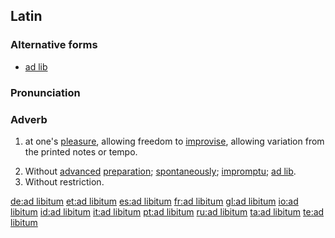 ==Latin==
{{wikipedia}}

===Alternative forms===
* [[ad lib#Latin|ad lib]]

===Pronunciation===
{{rfp|lang=la}}

===Adverb===
{{head|la|adverb|head=[[ad#Latin|ad]] [[libitum#Latin|libitum]]}}

# {{context|music|lang=la}} at one's [[pleasure]], allowing freedom to [[improvise]], allowing variation from the printed notes or tempo. 
# Without [[advance]]d [[preparation]]; [[spontaneously]]; [[impromptu]]; [[ad lib]].
# Without restriction.

[[de:ad libitum]]
[[et:ad libitum]]
[[es:ad libitum]]
[[fr:ad libitum]]
[[gl:ad libitum]]
[[io:ad libitum]]
[[id:ad libitum]]
[[it:ad libitum]]
[[pt:ad libitum]]
[[ru:ad libitum]]
[[ta:ad libitum]]
[[te:ad libitum]]